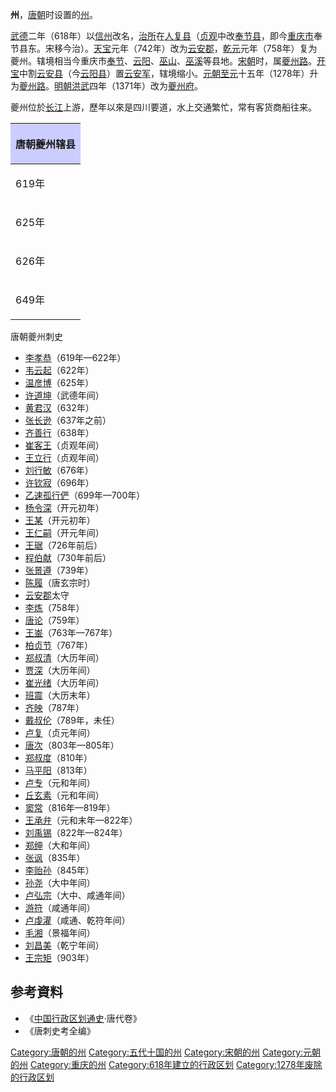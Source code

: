 '''{{ruby|夔|Kuí}}州'''，[[唐朝|唐朝]]时设置的[[州|州]]。

[[武德|武德]]二年（618年）以[[信州_(南梁)|信州]]改名，[[治所|治所]]在[[人复县|人复县]]（[[貞觀_(唐朝)|贞观]]中改[[奉节县|奉节县]]，即今[[重庆市|重庆市]]奉节县东。宋移今治）。[[天宝_(唐朝)|天宝]]元年（742年）改为[[云安郡|云安郡]]，[[乾元_(唐朝)|乾元]]元年（758年）复为夔州。辖境相当今重庆市[[奉节县|奉节]]、[[云阳县|云阳]]、[[巫山县|巫山]]、[[巫溪县|巫溪]]等县地。[[宋朝|宋朝]]时，属[[夔州路|夔州路]]。[[开宝|开宝]]中割[[云安县_(北周)|云安县]]（今[[云阳县|云阳县]]）置[[云安军|云安军]]，辖境缩小。[[元朝|元朝]][[至元_(忽必烈)|至元]]十五年（1278年）升为[[夔州路|夔州路]]。[[明朝|明朝]][[洪武|洪武]]四年（1371年）改为[[夔州府|夔州府]]。

夔州位於[[长江|长江]]上游，歷年以來是四川要道，水上交通繁忙，常有客货商船往来。 

{| align=center class="wikitable" style="width:600px; text-align:center"
|-
!colspan="2" style="background:#ccccff"|'''唐朝夔州辖县'''
|-
|619年||[[人复县|人复县]]、[[云安县|云安县]]、[[大昌县|大昌县]]、[[巫山县|巫山县]]（[[临江县|临江县]]、[[丰都县|丰都县]]改属[[临州|临州]]；[[秭归县|秭归县]]、[[巴东县|巴东县]]改属[[归州|归州]]；[[南浦县|南浦县]]、[[梁山县|梁山县]]、[[武宁县|武宁县]]改属[[南浦州|南浦州]]）
|-
|625年||[[人复县|人复县]]、[[云安县|云安县]]、[[大昌县|大昌县]]、[[巫山县|巫山县]]（[[南浦县|南浦县]]、[[梁山县|梁山县]]来属）
|-
|626年||[[人复县|人复县]]、[[云安县|云安县]]、[[大昌县|大昌县]]、[[巫山县|巫山县]]（[[南浦县|南浦县]]、[[梁山县|梁山县]]改属[[浦州|浦州]]）
|-
|649年||[[人复县|人复县]]（改为[[奉节县|奉节县]]）、[[云安县|云安县]]、[[大昌县|大昌县]]、[[巫山县|巫山县]]
|}

;唐朝夔州刺史
*[[李孝恭|李孝恭]]（619年—622年）
*[[韦云起|韦云起]]（622年）
*[[温彦博|温彦博]]（625年）
*[[许道坤|许道坤]]（武德年间）
*[[黄君汉|黄君汉]]（632年）
*[[张长逊|张长逊]]（637年之前）
*[[齐善行|齐善行]]（638年）
*[[崔客王|崔客王]]（贞观年间）
*[[王立行|王立行]]（贞观年间）
*[[刘行敏|刘行敏]]（676年）
*[[许钦寂|许钦寂]]（696年）
*[[乙速孤行俨|乙速孤行俨]]（699年—700年）
*[[杨令深|杨令深]]（开元初年）
*[[王某|王某]]（开元初年）
*[[王仁嗣|王仁嗣]]（开元年间）
*[[王琚|王琚]]（726年前后）
*[[程伯献|程伯献]]（730年前后）
*[[张景遵|张景遵]]（739年）
*[[陈履|陈履]]（唐玄宗时）
*[[云安郡|云安郡]]太守
*[[李炼|李炼]]（758年）
*[[唐论|唐论]]（759年）
*[[王崟|王崟]]（763年—767年）
*[[柏贞节|柏贞节]]（767年）
*[[郑叔清|郑叔清]]（大历年间）
*[[贾深|贾深]]（大历年间）
*[[崔光绪|崔光绪]]（大历年间）
*[[班震|班震]]（大历末年）
*[[齐映|齐映]]（787年）
*[[戴叔伦|戴叔伦]]（789年，未任）
*[[卢复|卢复]]（贞元年间）
*[[唐次|唐次]]（803年—805年）
*[[郑叔度|郑叔度]]（810年）
*[[马平阳|马平阳]]（813年）
*[[卢专|卢专]]（元和年间）
*[[丘玄素|丘玄素]]（元和年间）
*[[窦常|窦常]]（816年—819年）
*[[王承弁|王承弁]]（元和末年—822年）
*[[刘禹锡|刘禹锡]]（822年—824年）
*[[郑绅|郑绅]]（大和年间）
*[[张讽|张讽]]（835年）
*[[李贻孙|李贻孙]]（845年）
*[[孙尧|孙尧]]（大中年间）
*[[卢弘宗|卢弘宗]]（大中、咸通年间）
*[[游符|游符]]（咸通年间）
*[[卢虔灌|卢虔灌]]（咸通、乾符年间）
*[[毛湘|毛湘]]（景福年间）
*[[刘昌美|刘昌美]]（乾宁年间）
*[[王宗矩|王宗矩]]（903年）

== 参考資料 ==
* 《[[中国行政区划通史|中国行政区划通史]]·唐代卷》
* 《唐刺史考全编》
{{唐朝行政區劃|nocat}}
{{五代行政區劃|nocat}}
{{十國行政區劃|nocat}}

[[Category:唐朝的州|Category:唐朝的州]] 
[[Category:五代十国的州|Category:五代十国的州]]
[[Category:宋朝的州|Category:宋朝的州]]
[[Category:元朝的州|Category:元朝的州]] 
[[Category:重庆的州|Category:重庆的州]]
[[Category:618年建立的行政区划|Category:618年建立的行政区划]] 
[[Category:1278年废除的行政区划|Category:1278年废除的行政区划]]